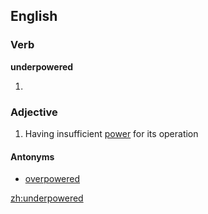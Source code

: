 ==English==

===Verb===
'''underpowered'''

# {{en-past of|underpower}}

===Adjective===
{{en-adj}}

# Having insufficient [[power]] for its operation

====Antonyms====
* [[overpowered]]

[[zh:underpowered]]